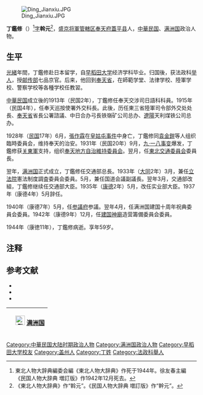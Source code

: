 [[File:Ding_Jianxiu.JPG|thumb]]

'''丁鑑修'''（{{bd|1886年||1944年|}}）<ref>東北人物大辞典編委会編《東北人物大辞典》作死于1944年。徐友春主編《民国人物大辞典 増訂版》作1942年12月死去。</ref>[[字|字]]'''斡元'''<ref>《東北人物大辞典》作“斡元”。《民国人物大辞典 増訂版》作“幹元”。</ref>，[[遼寧省|盛京将軍管轄区]][[奉天府|奉天府]][[蓋平县|蓋平县]]人，[[中華民国|中華民国]]、[[满洲国|满洲国]]政治人物。

==生平==
[[光緒|光緒]]年間，丁鑑修赴日本留学，自[[早稻田大学|早稻田大学]]经济学科毕业。归国後，获法政科[[举人|举人]]，授[[邮传部|邮传部]]七品京官。后来，他回到[[奉天省|奉天省]]，在師範学堂、法律学校、陸軍学校、警察学校等各種学校任教習。

[[中華民国|中華民国]]成立後的1913年（民国2年），丁鑑修任奉天交涉司日語科科員。1915年（民国4年），任奉天巡按使署外交科長。此後，历任東三省陸軍司令部外交处处長、[[奉天省_(中華民国)|奉天省]]省長公署諮議、中日合办弓長铁嶺矿公司总办、[[遼陽市|遼陽]]天利煤铁公司总办。

1928年（[[中華民国暦|民国]]17年）6月，[[張作霖|張作霖]]在[[皇姑屯事件|皇姑屯事件]]中身亡，丁鑑修同[[袁金鎧|袁金鎧]]等人组织臨時委員会，维持奉天的治安。1931年（民国20年）9月，[[九·一八事变|九·一八事变]]爆发，丁鑑修获[[关東軍|关東軍]]支持，组织[[奉天地方自治維持委員会|奉天地方自治維持委員会]]。翌月，任[[東北交通委員会|東北交通委員会]]委員長。

翌年，[[满洲国|满洲国]]正式成立，丁鑑修任交通部总長。1933年（[[大同_(满洲国)|大同]]2年）3月，兼任[[满洲国立法院|立法院]]憲法制度調査委員会委員。5月，兼任国道会議副議長。翌年3月，交通部改組，丁鑑修继续任交通部大臣。1935年（[[康德|康德]]2年）5月，改任实业部大臣。1937年（康德4年）5月辞任。

1940年（康德7年）5月，任[[满洲国参議府|参議府]]参議。翌年4月，任满洲国建国十周年祝典委員会委員。1942年（康德9年）12月，任[[建国神廟|建国神廟]]造营籌備委員会委員。

1944年（康徳11年），丁鑑修病逝。享年59岁。

== 注释 ==
{{reflist}}

== 参考文献 ==
* <span style="font-size:90%;">{{Cite book<!--|和書-->|author = 徐友春主編|title = 民国人物大辞典 増訂版|year = 2007|publisher = 河北人民出版社|isbn = 978-7-202-03014-1}}</span>
* <span style="font-size:90%;">{{Cite book<!--|和書-->|author = 劉寿林等編|title = 民国職官年表|year = 1995|publisher = [[中華書局|中華書局]]|isbn = 7-101-01320-1}}</span>
* <span style="font-size:90%;">{{Cite book<!--|和書-->|author = 東北人物大辞典編委会編|title = 東北人物大辞典|year = 1992|publisher = 遼寧人民出版社|isbn = 7205016223}}</span>

{| class="wikitable" style="margin:0 auto"
|- 
!　[[File:Flag_of_Manchukuo.svg|25px]] [[满洲国|满洲国]]
{{先代次代|交通总長|<small>1932年3月 - 1934年3月</small>|（創設）|（改称交通大臣）}}
{{先代次代|交通大臣|<small>1934年3月 - 1935年3月</small>|（改称交通总長）|[[李紹庚|李紹庚]]}}
{{先代次代|实业大臣|<small>1935年5月 - 1937年5月</small>|[[張燕卿|張燕卿]]|[[呂荣寰|呂荣寰]]}}
|}

{{DEFAULTSORT:Ding丁}}
[[Category:中華民国大陆时期政治人物|Category:中華民国大陆时期政治人物]]
[[Category:满洲国政治人物|Category:满洲国政治人物]]
[[Category:早稻田大学校友|Category:早稻田大学校友]]
[[Category:盖州人|Category:盖州人]]
[[Category:丁姓|Category:丁姓]]
[[Category:法政科舉人|Category:法政科舉人]]